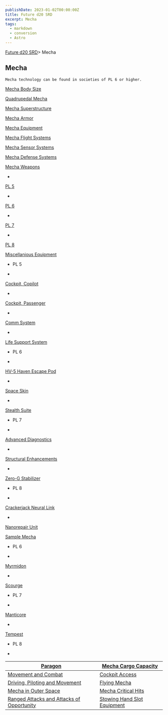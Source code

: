 ```yaml
---
publishDate: 2023-01-02T00:00:00Z
title: Future d20 SRD
excerpt: Mecha
tags:
  - markdown
  - conversion
  - Astro
---
```







[Future d20 SRD](/#futureD20)> Mecha
    




## Mecha
   



    Mecha technology can be found in societies of PL 6 or higher.
   



[Mecha Body Size](future-d20-srd-mecha-mecha-body-size)




[Quadrupedal Mecha](future-d20-srd-mecha-quadrupedal-mecha)




[Mecha Superstructure](future-d20-srd-mecha-mecha-superstructure)




[Mecha Armor](future-d20-srd-mecha-mecha-armor)




[Mecha Equipment](future-d20-srd-mecha-mecha-equipment)




[Mecha Flight Systems](future-d20-srd-mecha-mecha-flight-systems)




[Mecha Sensor Systems](future-d20-srd-mecha-mecha-sensor-systems)




[Mecha Defense Systems](future-d20-srd-mecha-mecha-defense-systems)




[Mecha Weapons](future-d20-srd-mecha-mecha-weapons-index)



- 
[PL 5](future-d20-srd-mecha-mecha-weapons-mecha-weapons-progress-level-5)

- 
[PL 6](future-d20-srd-mecha-mecha-weapons-mecha-weapons-progress-level-6)

- 
[PL 7](future-d20-srd-mecha-mecha-weapons-mecha-weapons-progress-level-7)

- 
[PL 8](future-d20-srd-mecha-mecha-weapons-mecha-weapons-progress-level-8)




[Miscellanious Equipment](future-d20-srd-mecha-miscellanious-equipment-index)



- 
     PL 5
    
- 
[Cockpit, Copilot](future-d20-srd-mecha-miscellanious-equipment-cockpit-copilot)

- 
[Cockpit, Passenger](future-d20-srd-mecha-miscellanious-equipment-cockpit-passenger)

- 
[Comm System](future-d20-srd-mecha-miscellanious-equipment-comm-system)

- 
[Life Support System](future-d20-srd-mecha-miscellanious-equipment-life-support-system)

- 
     PL 6
    
- 
[HV-5 Haven Escape Pod](future-d20-srd-mecha-miscellanious-equipment-hv5-haven-escape-pod)

- 
[Space Skin](future-d20-srd-mecha-miscellanious-equipment-space-skin)

- 
[Stealth Suite](future-d20-srd-mecha-miscellanious-equipment-stealth-suite)

- 
     PL 7
    
- 
[Advanced Diagnostics](future-d20-srd-mecha-miscellanious-equipment-advanced-diagnostics)

- 
[Structural Enhancements](future-d20-srd-mecha-miscellanious-equipment-structural-enhancement)

- 
[Zero-G Stabilizer](future-d20-srd-mecha-miscellanious-equipment-zero-g-stabilizer)

- 
     PL 8
    
- 
[Crackerjack Neural Link](future-d20-srd-mecha-miscellanious-equipment-crackerjack-neural-link)

- 
[Nanorepair Unit](future-d20-srd-mecha-miscellanious-equipment-nanorepair-unit)




[Sample Mecha](future-d20-srd-mecha-sample-mecha-index)



- 
     PL 6
    
- 
[Myrmidon](future-d20-srd-mecha-sample-mecha-myrmidon)

- 
[Scourge](future-d20-srd-mecha-sample-mecha-scourge)

- 
     PL 7
    
- 
[Manticore](future-d20-srd-mecha-sample-mecha-manticore)

- 
[Tempest](future-d20-srd-mecha-sample-mecha-tempest)

- 
     PL 8
    
- 
| [Paragon](future-d20-srd-mecha-sample-mecha-paragon) | [Mecha Cargo Capacity](future-d20-srd-mecha-mecha-cargo-capacity) |
|---|---|
| [Movement and Combat](future-d20-srd-mecha-movement-and-combat) | [Cockpit Access](future-d20-srd-mecha-cockpit-access) |
| [Driving, Piloting and Movement](future-d20-srd-mecha-driving-piloting-and-movement) | [Flying Mecha](future-d20-srd-mecha-flying-mecha) |
| [Mecha in Outer Space](future-d20-srd-mecha-mecha-in-outer-space) | [Mecha Critical Hits](future-d20-srd-mecha-mecha-critical-hits) |
| [Ranged Attacks and Attacks of Opportunity](future-d20-srd-mecha-ranged-attacks-and-attacks-of-opportunity) | [Stowing Hand Slot Equipment](future-d20-srd-mecha-stowing-hand-slot-equipment) |

